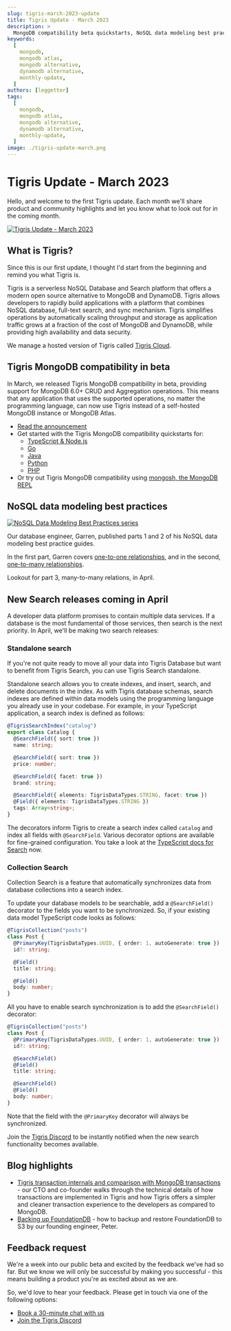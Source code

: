 ```yaml
---
slug: tigris-march-2023-update
title: Tigris Update - March 2023
description: >
  MongoDB compatibility beta quickstarts, NoSQL data modeling best practices, and new Search releases
keywords:
  [
    mongodb,
    mongodb atlas,
    mongodb alternative,
    dynamodb alternative,
    monthly-update,
  ]
authors: [leggetter]
tags:
  [
    mongodb,
    mongodb atlas,
    mongodb alternative,
    dynamodb alternative,
    monthly-update,
  ]
image: ./tigris-update-march.png
---
```



# Tigris Update - March 2023

Hello, and welcome to the first Tigris update. Each month we'll share product and community highlights and let you know what to look out for in the coming month.

[![Tigris Update - March 2023](./tigris-update-march.png)](./tigris-march-2023-update/)

<!-- truncate -->

## What is Tigris?

Since this is our first update, I thought I'd start from the beginning and remind you what Tigris is.

Tigris is a serverless NoSQL Database and Search platform that offers a modern open source alternative to MongoDB and DynamoDB. Tigris allows developers to rapidly build applications with a platform that combines NoSQL database, full-text search, and sync mechanism. Tigris simplifies operations by automatically scaling throughput and storage as application traffic grows at a fraction of the cost of MongoDB and DynamoDB, while providing high availability and data security.

We manage a hosted version of Tigris called <a href={tigrisConfig.signupUrl}>Tigris Cloud</a>.

## Tigris MongoDB compatibility in beta

In March, we released Tigris MongoDB compatibility in beta, providing support for MongoDB 6.0+ CRUD and Aggregation operations. This means that any application that uses the supported operations, no matter the programming language, can now use Tigris instead of a self-hosted MongoDB instance or MongoDB Atlas.

- [Read the announcement](https://www.tigrisdata.com/blog/mongodb-compatibility-beta/)
- Get started with the Tigris MongoDB compatibility quickstarts for:
  - [TypeScript & Node.js](https://www.tigrisdata.com/docs/quickstarts/mongodb-compatibility/typescript/)
  - [Go](https://www.tigrisdata.com/docs/quickstarts/mongodb-compatibility/go/)
  - [Java](https://www.tigrisdata.com/docs/quickstarts/mongodb-compatibility/java/)
  - [Python](https://www.tigrisdata.com/docs/quickstarts/mongodb-compatibility/python/)
  - [PHP](https://www.tigrisdata.com/docs/quickstarts/mongodb-compatibility/php/)
- Or try out Tigris MongoDB compatibility using [mongosh, the MongoDB REPL](https://www.tigrisdata.com/docs/sdkstools/mongodb-compatibility/mongosh/)

## NoSQL data modeling best practices

[![NoSQL Data Modeling Best Practices series](./nosql-data-modeling-best-practices.png)](/blog/tags/data-modeling/)

Our database engineer, Garren, published parts 1 and 2 of his NoSQL data modeling best practice guides.

In the first part, Garren covers [one-to-one relationships](https://www.tigrisdata.com/blog/modelling-one-to-one-relations/), and in the second, [one-to-many relationships](https://www.tigrisdata.com/blog/modeling-one-to-many-relations/).

Lookout for part 3, many-to-many relations, in April.

## New Search releases coming in April

A developer data platform promises to contain multiple data services. If a database is the most fundamental of those services, then search is the next priority. In April, we'll be making two search releases:

### Standalone search

If you're not quite ready to move all your data into Tigris Database but want to benefit from Tigris Search, you can use Tigris Search standalone.

Standalone search allows you to create indexes, and insert, search, and delete documents in the index. As with Tigris database schemas, search indexes are defined within data models using the programming language you already use in your codebase. For example, in your TypeScript application, a search index is defined as follows:

```ts
@TigrisSearchIndex("catalog")
export class Catalog {
  @SearchField({ sort: true })
  name: string;

  @SearchField({ sort: true })
  price: number;

  @SearchField({ facet: true })
  brand: string;

  @SearchField({ elements: TigrisDataTypes.STRING, facet: true })
  @Field({ elements: TigrisDataTypes.STRING })
  tags: Array<string>;
}
```

The decorators inform Tigris to create a search index called `catalog` and index all fields with `@SearchField`. Various decorator options are available for fine-grained configuration. You take a look at the [TypeScript docs for Search](https://www.tigrisdata.com/docs/sdkstools/typescript/search/) now.

### Collection Search

Collection Search is a feature that automatically synchronizes data from database collections into a search index.

To update your database models to be searchable, add a `@SearchField()` decorator to the fields you want to be synchronized. So, if your existing data model TypeScript code looks as follows:

```ts
@TigrisCollection("posts")
class Post {
  @PrimaryKey(TigrisDataTypes.UUID, { order: 1, autoGenerate: true })
  id?: string;

  @Field()
  title: string;

  @Field()
  body: number;
}
```

All you have to enable search synchronization is to add the `@SearchField()` decorator:

```ts
@TigrisCollection("posts")
class Post {
  @PrimaryKey(TigrisDataTypes.UUID, { order: 1, autoGenerate: true })
  id?: string;

  @SearchField()
  @Field()
  title: string;

  @SearchField()
  @Field()
  body: number;
}
```

Note that the field with the `@PrimaryKey` decorator will always be synchronized.

Join the [Tigris Discord](https://www.tigrisdata.com/discord/) to be instantly notified when the new search functionality becomes available.

## Blog highlights

- [Tigris transaction internals and comparison with MongoDB transactions](https://www.tigrisdata.com/blog/transaction-internals-tigris/) - our CTO and co-founder walks through the technical details of how transactions are implemented in Tigris and how Tigris offers a simpler and cleaner transaction experience to the developers as compared to MongoDB.
- [Backing up FoundationDB](https://www.tigrisdata.com/blog/backing-up-foundationdb/) - how to backup and restore FoundationDB to S3 by our founding engineer, Peter.

## Feedback request

We're a week into our public beta and excited by the feedback we've had so far. But we know we will only be successful by making you successful - this means building a product you're as excited about as we are.

So, we'd love to hear your feedback. Please get in touch via one of the following options:

- [Book a 30-minute chat with us](#calendly-linky)
- [Join the Tigris Discord](https://www.tigrisdata.com/discord/)
